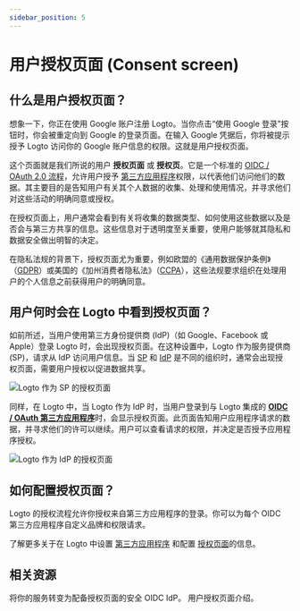 ```yaml
---
sidebar_position: 5
---
```


# 用户授权页面 (Consent screen)

## 什么是用户授权页面？

想象一下，你正在使用 Google 账户注册 Logto。当你点击“使用 Google 登录”按钮时，你会被重定向到 Google 的登录页面。在输入 Google 凭据后，你将被提示授予 Logto 访问你的 Google 账户信息的权限。这就是用户授权页面。

这个页面就是我们所说的用户 **授权页面** 或 **授权页**。它是一个标准的 [OIDC / OAuth 2.0 流程](/integrate-logto/third-party-applications/oidc-oauth-third-party-applications)，允许用户授予 [第三方应用程序](/integrate-logto/third-party-applications)权限，以代表他们访问他们的数据。其主要目的是告知用户有关其个人数据的收集、处理和使用情况，并寻求他们对这些活动的明确同意或授权。

在授权页面上，用户通常会看到有关将收集的数据类型、如何使用这些数据以及是否会与第三方共享的信息。这些信息对于透明度至关重要，使用户能够就其隐私和数据安全做出明智的决定。

在隐私法规的背景下，授权页面尤为重要，例如欧盟的《通用数据保护条例》（[GDPR](https://gdpr-info.eu/art-4-gdpr/)）或美国的《加州消费者隐私法》（[CCPA](https://oag.ca.gov/privacy/ccpa)），这些法规要求组织在处理用户的个人信息之前获得用户的明确同意。

## 用户何时会在 Logto 中看到授权页面？

如前所述，当用户使用第三方身份提供商 (IdP)（如 Google、Facebook 或 Apple）登录 Logto 时，会出现授权页面。在这种设置中，Logto 作为服务提供商 (SP)，请求从 IdP 访问用户信息。当 [SP](https://auth.wiki/service-provider) 和 [IdP](https://auth.wiki/identity-provider) 是不同的组织时，通常会出现授权页面，需要用户授权以促进数据共享。

![Logto 作为 SP 的授权页面](./assets/consent-screen-logto-as-sp.png)

同样，在 Logto 中，当 Logto 作为 IdP 时，当用户登录到与 Logto 集成的 [**OIDC / OAuth 第三方应用程序**](/integrate-logto/third-party-applications/oidc-oauth-third-party-applications)时，会显示授权页面。此页面告知用户应用程序请求的数据，并寻求他们的许可以继续。用户可以查看请求的权限，并决定是否授予应用程序授权。

![Logto 作为 IdP 的授权页面](./assets/consent-screen-logto-as-idp.png)

## 如何配置授权页面？

Logto 的授权流程允许你授权来自第三方应用程序的登录。你可以为每个 OIDC 第三方应用程序自定义品牌和权限请求。

了解更多关于在 Logto 中设置 [第三方应用程序](/integrate-logto/third-party-applications/) 和配置 [授权页面](/integrate-logto/third-party-applications/oidc-oauth-third-party-applications/consent-screen-branding/)的信息。

## 相关资源

<Url href="https://www.youtube.com/watch?v=sW-C7SRt9OM">
  将你的服务转变为配备授权页面的安全 OIDC IdP。
</Url>
<Url href="https://blog.logto.io/user-consent-screen">用户授权页面介绍。</Url>
